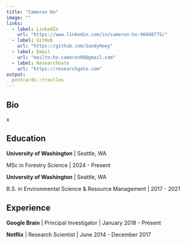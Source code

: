 ```yaml
---
title: "Cameron Ho"
image: ""
links:
  - label: LinkedIn
    url: "https://www.linkedin.com/in/cameron-ho-96048775/"
  - label: GitHub
    url: "https://github.com/SandyHoey"
  - label: Email
    url: "mailto:ho.cameron98@gmail.com"
  - label: ResearchGate
    url: "https://researchgate.com"
output:
  postcards::trestles
---
```

 
## Bio

x

## Education

**University of Washington** | Seattle, WA

MSc in Forestry Science | 2024 - Present

**University of Washington** | Seattle, WA

B.S. in Environmental Science & Resource Management | 2017 - 2021

## Experience

**Google Brain** | Principal Investigator | January 2018 - Present

**Netflix** | Research Scientist | June 2014 - December 2017
